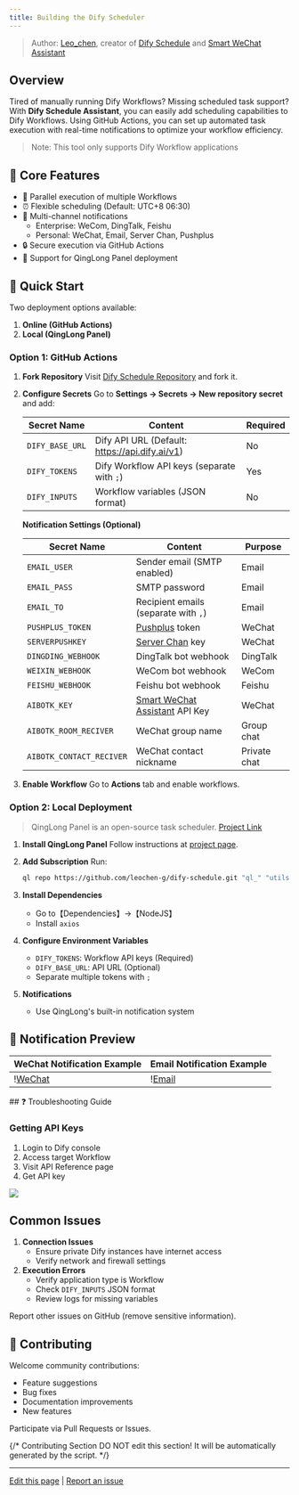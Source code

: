 ```yaml
---
title: Building the Dify Scheduler
---
```



> Author: [Leo\_chen](https://github.com/leochen-g), creator of [Dify Schedule](https://github.com/leochen-g/dify-schedule) and [Smart WeChat Assistant](https://github.com/leochen-g/wechat-assistant-pro)

## Overview

Tired of manually running Dify Workflows? Missing scheduled task support? With **Dify Schedule Assistant**, you can easily add scheduling capabilities to Dify Workflows. Using GitHub Actions, you can set up automated task execution with real-time notifications to optimize your workflow efficiency.

> Note: This tool only supports Dify Workflow applications

## 🌟 Core Features

* 🔄 Parallel execution of multiple Workflows
* ⏰ Flexible scheduling (Default: UTC+8 06:30)
* 📱 Multi-channel notifications
  * Enterprise: WeCom, DingTalk, Feishu
  * Personal: WeChat, Email, Server Chan, Pushplus
* 🔒 Secure execution via GitHub Actions
* 🐲 Support for QingLong Panel deployment

## 🚀 Quick Start

Two deployment options available:

1. **Online (GitHub Actions)**
2. **Local (QingLong Panel)**

### Option 1: GitHub Actions

1. **Fork Repository** Visit [Dify Schedule Repository](https://github.com/leochen-g/dify-schedule) and fork it.
2.  **Configure Secrets** Go to **Settings -> Secrets -> New repository secret** and add:

    | Secret Name     | Content                                        | Required |
    | --------------- | ---------------------------------------------- | -------- |
    | `DIFY_BASE_URL` | Dify API URL (Default: https://api.dify.ai/v1) | No       |
    | `DIFY_TOKENS`   | Dify Workflow API keys (separate with `;`)     | Yes      |
    | `DIFY_INPUTS`   | Workflow variables (JSON format)               | No       |

    **Notification Settings (Optional)**

    | Secret Name              | Content                                                                               | Purpose      |
    | ------------------------ | ------------------------------------------------------------------------------------- | ------------ |
    | `EMAIL_USER`             | Sender email (SMTP enabled)                                                           | Email        |
    | `EMAIL_PASS`             | SMTP password                                                                         | Email        |
    | `EMAIL_TO`               | Recipient emails (separate with `,`)                                                  | Email        |
    | `PUSHPLUS_TOKEN`         | [Pushplus](http://www.pushplus.plus/) token                                           | WeChat       |
    | `SERVERPUSHKEY`          | [Server Chan](https://sct.ftqq.com/) key                                              | WeChat       |
    | `DINGDING_WEBHOOK`       | DingTalk bot webhook                                                                  | DingTalk     |
    | `WEIXIN_WEBHOOK`         | WeCom bot webhook                                                                     | WeCom        |
    | `FEISHU_WEBHOOK`         | Feishu bot webhook                                                                    | Feishu       |
    | `AIBOTK_KEY`             | [Smart WeChat Assistant](https://wechat.aibotk.com/?r=dBL0Bn\&f=difySchedule) API Key | WeChat       |
    | `AIBOTK_ROOM_RECIVER`    | WeChat group name                                                                     | Group chat   |
    | `AIBOTK_CONTACT_RECIVER` | WeChat contact nickname                                                               | Private chat |
3. **Enable Workflow** Go to **Actions** tab and enable workflows.

### Option 2: Local Deployment

> QingLong Panel is an open-source task scheduler. [Project Link](https://github.com/whyour/qinglong)

1. **Install QingLong Panel** Follow instructions at [project page](https://github.com/whyour/qinglong).
2.  **Add Subscription** Run:

    ```bash
    ql repo https://github.com/leochen-g/dify-schedule.git "ql_" "utils" "sdk"
    ```
3. **Install Dependencies**
   * Go to【Dependencies】->【NodeJS】
   * Install `axios`
4. **Configure Environment Variables**
   * `DIFY_TOKENS`: Workflow API keys (Required)
   * `DIFY_BASE_URL`: API URL (Optional)
   * Separate multiple tokens with `;`
5. **Notifications**
   * Use QingLong's built-in notification system

## 📸 Notification Preview

<table>
  <thead>
    <tr>
      <th>WeChat Notification Example</th>
      <th>Email Notification Example</th>
    </tr>
  </thead>
  <tbody>
    <tr>
      <td>!<a href="https://assets-docs.dify.ai/2025/01/48d250d297950452a2c1a95babc06638.png">WeChat</a></td>
      <td>!<a href="https://assets-docs.dify.ai/2025/01/192e3ec292686129198a45562fad26cf.png">Email</a></td>
    </tr>
  </tbody>
</table>
## ❓ Troubleshooting Guide

### Getting API Keys

1. Login to Dify console
2. Access target Workflow
3. Visit API Reference page
4. Get API key

![](https://assets-docs.dify.ai/2025/01/f7239b198b4aeac98d209bfcebae153d.png)

## Common Issues

1. **Connection Issues**
   * Ensure private Dify instances have internet access
   * Verify network and firewall settings
2. **Execution Errors**
   * Verify application type is Workflow
   * Check `DIFY_INPUTS` JSON format
   * Review logs for missing variables

Report other issues on GitHub (remove sensitive information).

## 🤝 Contributing

Welcome community contributions:

* Feature suggestions
* Bug fixes
* Documentation improvements
* New features

Participate via Pull Requests or Issues.

{/*
Contributing Section
DO NOT edit this section!
It will be automatically generated by the script.
*/}

---

[Edit this page](https://github.com/langgenius/dify-docs/edit/main/en/learn-more/use-cases/dify-schedule.mdx) | [Report an issue](https://github.com/langgenius/dify-docs/issues/new?template=docs.yml)

